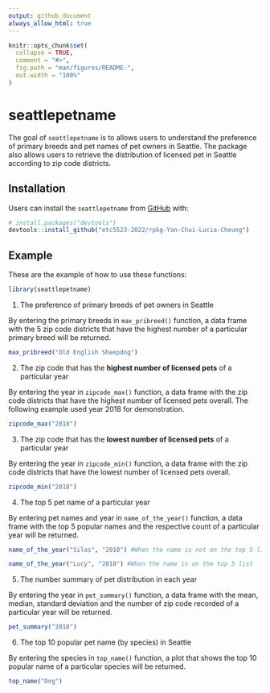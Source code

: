 ```yaml
---
output: github_document
always_allow_html: true
---
```


<!-- README.md is generated from README.Rmd. Please edit that file -->

```r
knitr::opts_chunk$set(
  collapse = TRUE,
  comment = "#>",
  fig.path = "man/figures/README-",
  out.width = "100%"
)
```

# seattlepetname

<!-- badges: start -->
<!-- badges: end -->

The goal of `seattlepetname` is to allows users to understand the preference of primary breeds and pet names of pet owners in Seattle. The package also allows users to retrieve the distribution of licensed pet in Seattle according to zip code districts.


## Installation

Users can install the `seattlepetname` from [GitHub](https://github.com/) with:


``` r
# install.packages("devtools")
devtools::install_github("etc5523-2022/rpkg-Yan-Chui-Lucia-Cheung")
```

## Example

These are the example of how to use these functions:


```r

library(seattlepetname)

```

1.  The preference of primary breeds of pet owners in Seattle

By entering the primary breeds in `max_pribreed()` function, a data frame with the 5 zip code districts that have the highest number of a particular primary breed will be returned.

```r

max_pribreed("Old English Sheepdog")

```


2.  The zip code that has the **highest number of licensed pets** of a particular year

By entering the year in `zipcode_max()` function, a data frame with the zip code districts that have the highest number of licensed pets overall. The following example used year 2018 for demonstration.

```r

zipcode_max("2018")

```


3.  The zip code that has the **lowest number of licensed pets** of a particular year

By entering the year in `zipcode_min()` function, a data frame with the zip code districts that have the lowest number of licensed pets overall.

```r

zipcode_min("2018")

```


4.  The top 5 pet name of a particular year

By entering pet names and year in `name_of_the_year()` function, a data frame with the top 5 popular names and the respective count of a particular year will be returned.

```r

name_of_the_year("Silas", "2018") #When the name is not on the top 5 list

```


```r

name_of_the_year("Lucy", "2018") #When the name is on the top 5 list

```



5.  The number summary of pet distribution in each year

By entering the year in `pet_summary()` function, a data frame with the mean, median, standard deviation and the number of zip code recorded of a particular year will be returned.

```r

pet_summary("2018")

```


6.  The top 10 popular pet name (by species) in Seattle

By entering the species in `top_name()` function, a plot that shows the top 10 popular name of a particular species will be returned.

```r

top_name("Dog") 

```


